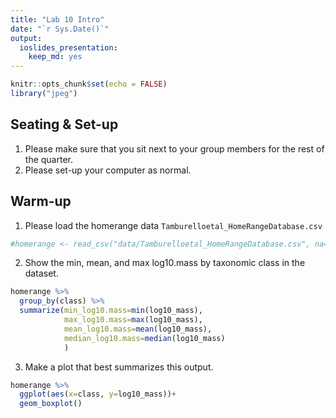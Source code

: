 ```yaml
---
title: "Lab 10 Intro"
date: "`r Sys.Date()`"
output: 
  ioslides_presentation: 
    keep_md: yes
---
```


```r
knitr::opts_chunk$set(echo = FALSE)
library("jpeg")
```

## Seating & Set-up
1. Please make sure that you sit next to your group members for the rest of the quarter.
2. Please set-up your computer as normal.

## Warm-up
1. Please load the homerange data `Tamburelloetal_HomeRangeDatabase.csv`
```r
#homerange <- read_csv("data/Tamburelloetal_HomeRangeDatabase.csv", na="-999")%>%clean_names()
```

2. Show the min, mean, and max log10.mass by taxonomic class in the dataset.
```r
homerange %>% 
  group_by(class) %>% 
  summarize(min_log10.mass=min(log10_mass),
            max_log10.mass=max(log10_mass),
            mean_log10.mass=mean(log10_mass),
            median_log10.mass=median(log10_mass)
            )
```

3. Make a plot that best summarizes this output.
```r
homerange %>% 
  ggplot(aes(x=class, y=log10_mass))+
  geom_boxplot()
```


